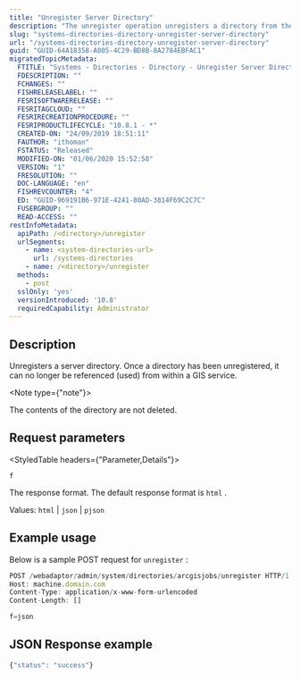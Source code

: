```yaml
---
title: "Unregister Server Directory"
description: "The unregister operation unregisters a directory from the server."
slug: "systems-directories-directory-unregister-server-directory"
url: "/systems-directories-directory-unregister-server-directory"
guid: "GUID-64A18358-A005-4C29-BD8B-8A2784EBFAC1"
migratedTopicMetadata:
  FTITLE: "Systems - Directories - Directory - Unregister Server Directory"
  FDESCRIPTION: ""
  FCHANGES: ""
  FISHRELEASELABEL: ""
  FESRISOFTWARERELEASE: ""
  FESRITAGCLOUD: ""
  FESRIRECREATIONPROCEDURE: ""
  FESRIPRODUCTLIFECYCLE: "10.8.1 - *"
  CREATED-ON: "24/09/2019 18:51:11"
  FAUTHOR: "ithoman"
  FSTATUS: "Released"
  MODIFIED-ON: "01/06/2020 15:52:58"
  VERSION: "1"
  FRESOLUTION: ""
  DOC-LANGUAGE: "en"
  FISHREVCOUNTER: "4"
  ED: "GUID-969191B6-971E-4241-80AD-3814F69C2C7C"
  FUSERGROUP: ""
  READ-ACCESS: ""
restInfoMetadata:
  apiPath: /<directory>/unregister
  urlSegments:
    - name: <system-directories-url>
      url: /systems-directories
    - name: /<directory>/unregister
  methods:
    - post
  sslOnly: 'yes'
  versionIntroduced: '10.8'
  requiredCapability: Administrator
---
```


## Description

Unregisters a server directory. Once a directory has been unregistered, it can no longer be referenced (used) from within a GIS service.

<Note type={"note"}>

The contents of the directory are not deleted.

</Note>

##  Request parameters

<StyledTable headers={"Parameter,Details"}>

<StyledTableRow>

<StyledTableCell cellStyle="markdown">

`f` 

</StyledTableCell>

<StyledTableCell cellStyle="markdown">

The response format. The default response format is `html` .

Values: `html`  \| `json`  \| `pjson` 

</StyledTableCell>

</StyledTableRow>

</StyledTable>

## Example usage

Below is a sample POST request for `unregister` :

```javascript
POST /webadaptor/admin/system/directories/arcgisjobs/unregister HTTP/1.1
Host: machine.domain.com
Content-Type: application/x-www-form-urlencoded
Content-Length: []

f=json
```

 

## JSON Response example

```javascript
{"status": "success"}
```

 
